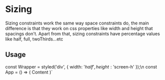 
<Meta title="Stitches / Sizing" />

# Sizing

Sizing constraints work the same way space constraints do, the main difference is that they work on css properties like width and height that spacings don't. Apart from that, sizing constraints have percentage values like half, full, twoThirds...etc

## Usage

const Wrapper = styled('div', {
  width: '$half',
  height: '$screen-h'
});\n
const App = () => (
  <Wrapper>Content</Wrapper>
)`

<Source code={code1} dark />

<Spacings entries={Object.entries(sizes)} />
